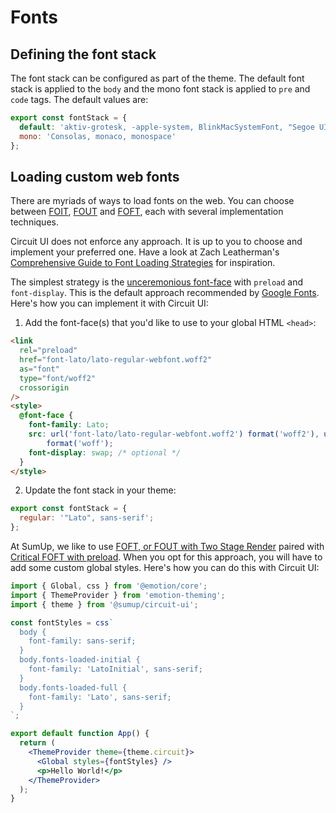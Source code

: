 
<Meta title="Advanced/Fonts" />

# Fonts

## Defining the font stack

The font stack can be configured as part of the theme. The default font stack is applied to the `body` and the mono font stack is applied to `pre` and `code` tags. The default values are:

```js
export const fontStack = {
  default: 'aktiv-grotesk, -apple-system, BlinkMacSystemFont, "Segoe UI"',
  mono: 'Consolas, monaco, monospace'
};
```

## Loading custom web fonts

There are myriads of ways to load fonts on the web. You can choose between [FOIT](https://css-tricks.com/fout-foit-foft/), [FOUT](https://www.zachleat.com/web/comprehensive-webfonts/#fout-class) and [FOFT](https://www.zachleat.com/web/comprehensive-webfonts/#foft), each with several implementation techniques.

Circuit UI does not enforce any approach. It is up to you to choose and implement your preferred one. Have a look at Zach Leatherman's [Comprehensive Guide to Font Loading Strategies](https://www.zachleat.com/web/comprehensive-webfonts/) for inspiration.

The simplest strategy is the [unceremonious font-face](https://www.zachleat.com/web/comprehensive-webfonts/#font-face) with `preload` and `font-display`. This is the default approach recommended by [Google Fonts](https://fonts.google.com/). Here's how you can implement it with Circuit UI:

1. Add the font-face(s) that you'd like to use to your global HTML `<head>`:

```html
<link
  rel="preload"
  href="font-lato/lato-regular-webfont.woff2"
  as="font"
  type="font/woff2"
  crossorigin
/>
<style>
  @font-face {
    font-family: Lato;
    src: url('font-lato/lato-regular-webfont.woff2') format('woff2'), url('font-lato/lato-regular-webfont.woff')
        format('woff');
    font-display: swap; /* optional */
  }
</style>
```

2. Update the font stack in your theme:

```js
export const fontStack = {
  regular: '"Lato", sans-serif';
};
```

At SumUp, we like to use [FOFT, or FOUT with Two Stage Render](https://www.zachleat.com/web/comprehensive-webfonts/#foft) paired with [Critical FOFT with preload](https://www.zachleat.com/web/comprehensive-webfonts/#critical-foft-preload). When you opt for this approach, you will have to add some custom global styles. Here's how you can do this with Circuit UI:

```jsx
import { Global, css } from '@emotion/core';
import { ThemeProvider } from 'emotion-theming';
import { theme } from '@sumup/circuit-ui';

const fontStyles = css`
  body {
    font-family: sans-serif;
  }
  body.fonts-loaded-initial {
    font-family: 'LatoInitial', sans-serif;
  }
  body.fonts-loaded-full {
    font-family: 'Lato', sans-serif;
  }
`;

export default function App() {
  return (
    <ThemeProvider theme={theme.circuit}>
      <Global styles={fontStyles} />
      <p>Hello World!</p>
    </ThemeProvider>
  );
}
```
